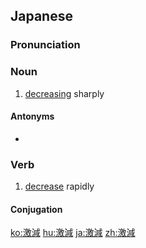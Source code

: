 ==Japanese==
{{ja-kanjitab|げき|げん|yomi=on}}

===Pronunciation===
{{ja-pron|げきげん|y=on}}

===Noun===
{{ja-noun|げきげん}}

# [[decreasing]] sharply

====Antonyms====
* {{l|ja|激増}}

===Verb===
{{ja-verb-suru|tr=intrans|げきげん}}

# [[decrease]] rapidly

====Conjugation====
{{ja-suru|げきげん}}

[[ko:激減]]
[[hu:激減]]
[[ja:激減]]
[[zh:激減]]
